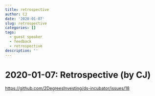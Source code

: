 ```yaml
---
title: retrospective
author: CJ
date: '2020-01-07'
slug: retrospective
categories: []
tags:
  - guest speaker
  - feedback
  - retrospective
description: ''
---
```


# 2020-01-07: Retrospective (by CJ)

<https://github.com/2DegreesInvesting/ds-incubator/issues/18>
